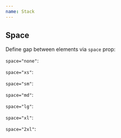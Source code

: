 ```yaml
---
name: Stack
---
```



## Space

Define gap between elements via `space` prop:


`space="none"`:

<Playground>
  <Stack space="none">
    <ExampleBox />
    <ExampleBox />
    <ExampleBox />
  </Stack>
</Playground>

`space="xs"`:

<Playground>
  <Stack space="xs">
    <ExampleBox />
    <ExampleBox />
    <ExampleBox />
  </Stack>
</Playground>

`space="sm"`:

<Playground>
  <Stack space="sm">
    <ExampleBox />
    <ExampleBox />
    <ExampleBox />
  </Stack>
</Playground>

`space="md"`:

<Playground>
  <Stack space="md">
    <ExampleBox />
    <ExampleBox />
    <ExampleBox />
  </Stack>
</Playground>

`space="lg"`:

<Playground>
  <Stack space="lg">
    <ExampleBox />
    <ExampleBox />
    <ExampleBox />
  </Stack>
</Playground>

`space="xl"`:

<Playground>
  <Stack space="xl">
    <ExampleBox />
    <ExampleBox />
    <ExampleBox />
  </Stack>
</Playground>

`space="2xl"`:

<Playground>
  <Stack space="2xl">
    <ExampleBox />
    <ExampleBox />
    <ExampleBox />
  </Stack>
</Playground>
